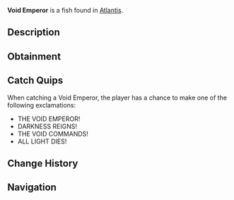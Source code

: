 {{FishInfobox
|image          = Void Emperor.png
|rarity         = Mythical
|sea            = First Sea
|location       = [[Atlantis]]
|sublocation    = 
|sources        = Fishing Rod
|radar_location = 
|prog_speed     = -70
|xp             = 3000
|weather        = 
|time           = Night
|season         = 
|bait           = Truffle Worm
|base_weight    = 1200
|base_value     = 6000
|weight_range   = 500
|base_chance    = 0.2
|base_resil     = 15
}}
'''Void Emperor''' is a {{Rarity|Mythical}} fish found in [[Atlantis]].

== Description ==
{{Description|An entity of pure darkness that commands the void itself. Its presence can extinguish light and create areas of absolute darkness in the water.|Bestiary Entry}}

== Obtainment ==
{{Description|Look for patches where light cannot penetrate, Kraken Pool.|Bestiary Hint}}
{{Fish Availability|
Atlantis/Ancient Kraken Hunt
Atlantis/Kraken Hunt
Atlantis/Kraken Pool
|top_rods      = 
Leviathan's Fang Rod\98945.21\149101.99;
Free Spirit Rod\98083.34\150258.17;
Trident Rod\88721.34\135916.11;
Azure Of Lagoon\77163.51\121325.44;
No-Life Rod\76296.54\113442.53;
Resourceful Rod\66203.98\106201.24;
Wildflower Rod\55431.82\91906.53;
Haunted Rod\39007.47\64997.85;
Rapid Rod\69243.9\107301.96;
Seraphic Rod\75203.29\109706.53;
Ethereal Prism Rod\73624.28\105900.48;
Challenger's Rod\72612.73\110584.97;
Rod Of The Forgotten Fang\68091.72\101103.86;
Depthseeker Rod\64486.73\100002.86;
Rod Of The Exalted One\63289.93\93950.85;
Blazebringer Rod\61099.41\93600.86;
Zeus Rod\60267.16\90581.48;
Verdant Shear Rod\59855.56\87941.06;
Rod Of The Depths\59553.61\89417.36;
Avalanche Rod\55953.68\86890.38;
Volcanic Rod\53215.61\81523.33;
Steady Rod\27404\41728.55
|recommended   = Trident Rod
}}

== Catch Quips ==
When catching a Void Emperor, the player has a chance to make one of the following exclamations:
* THE VOID EMPEROR!
* DARKNESS REIGNS!
* THE VOID COMMANDS!
* ALL LIGHT DIES!

== Change History ==
{{Change History|{{subst:Current Version}}}}

== Navigation ==
{{Fish Navbox|Atlantis}}